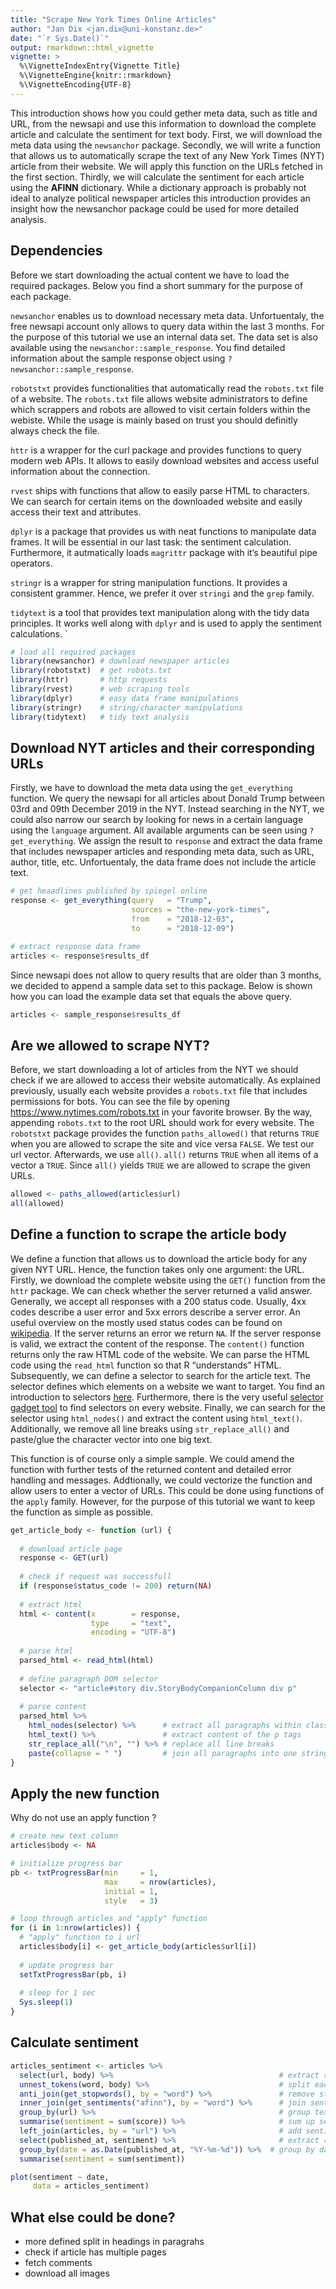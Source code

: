 ```yaml
---
title: "Scrape New York Times Online Articles"
author: "Jan Dix <jan.dix@uni-konstanz.de>"
date: "`r Sys.Date()`"
output: rmarkdown::html_vignette
vignette: >
  %\VignetteIndexEntry{Vignette Title}
  %\VignetteEngine{knitr::rmarkdown}
  %\VignetteEncoding{UTF-8}
---
```



This introduction shows how you could gether meta data, such as title and URL, from the newsapi and use this information to download the complete article and calculate the sentiment for text body. First, we will download the meta data using the `newsanchor` package. Secondly, we will write a function that allows us to automatically scrape the text of any New York Times (NYT) article from their website. We will apply this function on the URLs fetched in the first section. Thirdly, we will calculate the sentiment for each article using the **AFINN** dictionary. While a dictionary approach is probably not ideal to analyze political newspaper articles this introduction provides an insight how the newsanchor package could be used for more detailed analysis.  

## Dependencies

Before we start downloading the actual content we have to load the required packages. Below you find a short summary for the purpose of each package. 

`newsanchor` enables us to download necessary meta data. Unfortuentaly, the free newsapi account only allows to query data within the last 3 months. For the purpose of this tutorial we use an internal data set. The data set is also available using the `newsanchor::sample_response`. You find detailed information about the sample response object using `?newsanchor::sample_response`.   

`robotstxt` provides functionalities that automatically read the `robots.txt` file of a website. The `robots.txt` file allows website administrators to define which scrappers and robots are allowed to visit certain folders within the webiste. While the usage is mainly based on trust you should definitly always check the file.

`httr` is a wrapper for the curl package and provides functions to query modern web APIs. It allows to easily download websites and access useful information about the connection.

`rvest` ships with functions that allow to easily parse HTML to characters. We can search for certain items on the downloaded website and easily access their text and attributes.

`dplyr` is a package that provides us with neat functions to manipulate data frames. It will be essential in our last task: the sentiment calculation. Furthermore, it autmatically loads `magrittr` package with it's beautiful pipe operators. 

`stringr` is a wrapper for string manipulation functions. It provides a consistent grammer. Hence, we prefer it over `stringi` and the `grep` family.

`tidytext` is a tool that provides text manipulation along with the tidy data principles. It works well along with `dplyr` and is used to apply the sentiment calculations.
`

```r
# load all required packages
library(newsanchor) # download newspaper articles
library(robotstxt)  # get robots.txt
library(httr)       # http requests
library(rvest)      # web scraping tools
library(dplyr)      # easy data frame manipulations
library(stringr)    # string/character manipulations 
library(tidytext)   # tidy text analysis
```

## Download NYT articles and their corresponding URLs

Firstly, we have to download the meta data using the `get_everything` function. We query the newsapi for all articles about Donald Trump between 03rd and 09th December 2019 in the NYT. Instead searching in the NYT, we could also narrow our search by looking for news in a certain language using the `language` argument. All available arguments can be seen using `?get_everything`. We assign the result to `response` and extract the data frame that includes newspaper articles and responding meta data, such as URL, author, title, etc. Unfortuentaly, the data frame does not include the article text.

```r
# get heaadlines published by spiegel online
response <- get_everything(query   = "Trump",
                           sources = "the-new-york-times",
                           from    = "2018-12-03",
                           to      = "2018-12-09") 

# extract response data frame
articles <- response$results_df
```

Since newsapi does not allow to query results that are older than 3 months, we decided to append a sample data set to this package. Below is shown how you can load the example data set that equals the above query. 

```r
articles <- sample_response$results_df
```


## Are we allowed to scrape NYT?

Before, we start downloading a lot of articles from the NYT we should check if we are allowed to access their website automatically. As explained previously, usually each website provides a `robots.txt` file that includes permissions for bots. You can see the file by opening [https://www.nytimes.com/robots.txt](https://www.nytimes.com/robots.txt) in your favorite browser. By the way, appending `robots.txt` to the root URL should work for every website. The `robotstxt` package provides the function `paths_allowed()` that returns `TRUE` when you are allowed to scrape the site and vice versa `FALSE`. We test our url vector. Afterwards, we use `all()`. `all()` returns `TRUE` when all items of a vector a `TRUE`. Since `all()` yields `TRUE` we are allowed to scrape the given URLs. 

```r
allowed <- paths_allowed(articles$url)
all(allowed)
```

## Define a function to scrape the article body

We define a function that allows us to download the article body for any given NYT URL. Hence, the function takes only one argument: the URL. Firstly, we download the complete website using the `GET()` function from the `httr` package. We can check whether the server returned a valid answer. Generally, we accept all responses with a 200 status code. Usually, 4xx codes describe a user error and 5xx errors describe a server error. An useful overview on the mostly used status codes can be found on [wikipedia](https://en.wikipedia.org/wiki/List_of_HTTP_status_codes). If the server returns an error we return `NA`. If the server response is valid, we extract the content of the response. The `content()` function returns only the raw HTML code of the website. We can parse the HTML code using the `read_html` function so that R "understands" HTML. Subsequently, we can define a selector to search for the article text. The selector defines which elements on a website we want to target. You find an introduction to selectors [here](https://www.w3schools.com/cssref/trysel.asp). Furthermore, there is the very useful [selector gadget tool](https://selectorgadget.com/) to find selectors on every website. Finally, we can search for the selector using `html_nodes()` and extract the content using `html_text()`. Additionally, we remove all line breaks using `str_replace_all()` and paste/glue the character vector into one big text. 

This function is of course only a simple sample. We could amend the function with further tests of the returned content and detailed error handling and messages. Addtionally, we could vectorize the function and allow users to enter a vector of URLs. This could be done using functions of the `apply` family. However, for the purpose of this tutorial we want to keep the function as simple as possible.


```r
get_article_body <- function (url) {
  
  # download article page
  response <- GET(url)
  
  # check if request was successfull
  if (response$status_code != 200) return(NA)
  
  # extract html
  html <- content(x        = response, 
                  type     = "text", 
                  encoding = "UTF-8")
  
  # parse html
  parsed_html <- read_html(html)                   
  
  # define paragraph DOM selector
  selector <- "article#story div.StoryBodyCompanionColumn div p"
  
  # parse content
  parsed_html %>% 
    html_nodes(selector) %>%      # extract all paragraphs within class 'article-section'
    html_text() %>%               # extract content of the p tags
    str_replace_all("\n", "") %>% # replace all line breaks
    paste(collapse = " ")         # join all paragraphs into one string
}

```


## Apply the new function

Why do not use an apply function ?

```r
# create new text column
articles$body <- NA

# initialize progress bar
pb <- txtProgressBar(min     = 1, 
                     max     = nrow(articles), 
                     initial = 1, 
                     style   = 3)

# loop through articles and "apply" function
for (i in 1:nrow(articles)) {
  # "apply" function to i url
  articles$body[i] <- get_article_body(articles$url[i])
  
  # update progress bar
  setTxtProgressBar(pb, i)
  
  # sleep for 1 sec
  Sys.sleep(1)
}
```

## Calculate sentiment

```r
articles_sentiment <- articles %>%
  select(url, body) %>%                                     # extract required columns 
  unnest_tokens(word, body) %>%                             # split each article into single word
  anti_join(get_stopwords(), by = "word") %>%               # remove stopwords
  inner_join(get_sentiments("afinn"), by = "word") %>%      # join sentiment scores
  group_by(url) %>%                                         # group text again by their url
  summarise(sentiment = sum(score)) %>%                     # sum up sentiment scores
  left_join(articles, by = "url") %>%                       # add sentiment column to articles
  select(published_at, sentiment) %>%                       # extract required columns 
  group_by(date = as.Date(published_at, "%Y-%m-%d")) %>%  # group by date
  summarise(sentiment = sum(sentiment))
```


```r
plot(sentiment ~ date,
     data = articles_sentiment)
```




## What else could be done?

- more defined split in headings in paragrahs 
- check if article has multiple pages
- fetch comments
- download all images





